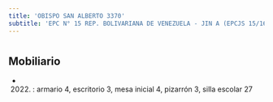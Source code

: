 ```yaml
---
title: 'OBISPO SAN ALBERTO 3370'
subtitle: 'EPC N° 15 REP. BOLIVARIANA DE VENEZUELA - JIN A (EPCJS 15/16°) [S]'
---
```


#


## Mobiliario

*  (2022) : armario 4, escritorio 3, mesa inicial 4, pizarrón 3, silla escolar 27 



